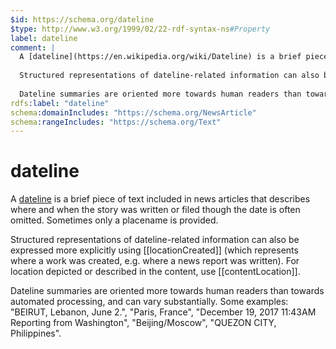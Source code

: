 ```yaml
---
$id: https://schema.org/dateline
$type: http://www.w3.org/1999/02/22-rdf-syntax-ns#Property
label: dateline
comment: |
  A [dateline](https://en.wikipedia.org/wiki/Dateline) is a brief piece of text included in news articles that describes where and when the story was written or filed though the date is often omitted. Sometimes only a placename is provided.
  
  Structured representations of dateline-related information can also be expressed more explicitly using [[locationCreated]] (which represents where a work was created, e.g. where a news report was written).  For location depicted or described in the content, use [[contentLocation]].
  
  Dateline summaries are oriented more towards human readers than towards automated processing, and can vary substantially. Some examples: "BEIRUT, Lebanon, June 2.", "Paris, France", "December 19, 2017 11:43AM Reporting from Washington", "Beijing/Moscow", "QUEZON CITY, Philippines".
rdfs:label: "dateline"
schema:domainIncludes: "https://schema.org/NewsArticle"
schema:rangeIncludes: "https://schema.org/Text"
---
```


# dateline

A [dateline](https://en.wikipedia.org/wiki/Dateline) is a brief piece of text included in news articles that describes where and when the story was written or filed though the date is often omitted. Sometimes only a placename is provided.

Structured representations of dateline-related information can also be expressed more explicitly using [[locationCreated]] (which represents where a work was created, e.g. where a news report was written).  For location depicted or described in the content, use [[contentLocation]].

Dateline summaries are oriented more towards human readers than towards automated processing, and can vary substantially. Some examples: "BEIRUT, Lebanon, June 2.", "Paris, France", "December 19, 2017 11:43AM Reporting from Washington", "Beijing/Moscow", "QUEZON CITY, Philippines".


